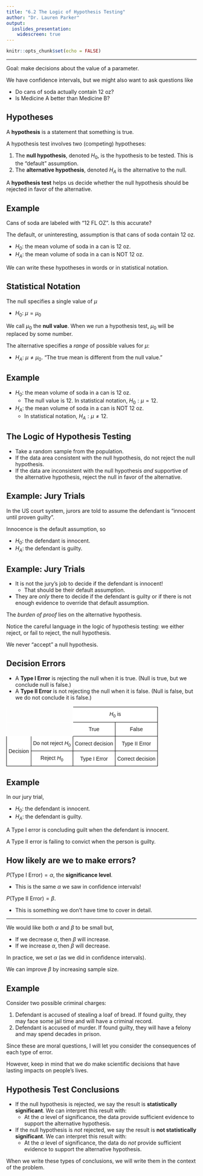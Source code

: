 ```yaml
---
title: "6.2 The Logic of Hypothesis Testing"
author: "Dr. Lauren Parker"
output:
  ioslides_presentation: 
    widescreen: true
---
```


```r
knitr::opts_chunk$set(echo = FALSE)
```

***

Goal: make decisions about the value of a parameter. 

We have confidence intervals, but we might also want to ask questions like

- Do cans of soda actually contain 12 oz?
- Is Medicine A better than Medicine B?

## Hypotheses

A **hypothesis** is a statement that something is true. 

A hypothesis test involves two (competing) hypotheses:

1. The **null hypothesis**, denoted $H_0$, is the hypothesis to be tested. This is the "default" assumption.
2. The **alternative hypothesis**, denoted $H_A$ is the alternative to the null. 

A **hypothesis test** helps us decide whether the null hypothesis should be rejected in favor of the alternative. 

## Example

Cans of soda are labeled with "12 FL OZ". Is this accurate? 

The default, or uninteresting, assumption is that cans of soda contain 12 oz. 

- $H_0$: the mean volume of soda in a can is 12 oz.
- $H_A$: the mean volume of soda in a can is NOT 12 oz.

We can write these hypotheses in words or in statistical notation. 

## Statistical Notation

The null specifies a single value of $\mu$

- $H_0$: $\mu=\mu_0$

We call $\mu_0$ the **null value**. When we run a hypothesis test, $\mu_0$ will be replaced by some number. 

The alternative specifies a *range* of possible values for $\mu$:

- $H_A$: $\mu\ne\mu_0$. "The true mean is different from the null value."

## Example

- $H_0$: the mean volume of soda in a can is 12 oz.
    - The null value is 12. In statistical notation, $H_0: \mu = 12$.
- $H_A$: the mean volume of soda in a can is NOT 12 oz.
    - In statistical notation, $H_A: \mu \ne 12$.

## The Logic of Hypothesis Testing

- Take a random sample from the population. 
- If the data area consistent with the null hypothesis, do not reject the null hypothesis. 
- If the data are inconsistent with the null hypothesis *and* supportive of the alternative hypothesis, reject the null in favor of the alternative.  

## Example: Jury Trials

In the US court system, jurors are told to assume the defendant is "innocent until proven guilty". 

Innocence is the default assumption, so
 
- $H_0$: the defendant is innocent.
- $H_A$: the defendant is guilty.

## Example: Jury Trials

- It is not the jury's job to decide if the defendant is innocent! 
    - That should be their default assumption. 
- They are *only* there to decide if the defendant is guilty or if there is not enough evidence to override that default assumption. 

The *burden of proof* lies on the alternative hypothesis. 

Notice the careful language in the logic of hypothesis testing: we either reject, or fail to reject, the null hypothesis. 

We never "accept" a null hypothesis. 

## Decision Errors

- A **Type I Error** is rejecting the null when it is true. (Null is true, but we conclude null is false.)
- A **Type II Error** is not rejecting the null when it is false. (Null is false, but we do not conclude it is false.)

<style type="text/css">
.tg  {border-collapse:collapse;border-spacing:0;}
.tg td{border-color:black;border-style:solid;border-width:1px;font-family:Arial, sans-serif;font-size:14px;
  overflow:hidden;padding:10px 5px;word-break:normal;}
.tg th{border-color:black;border-style:solid;border-width:1px;font-family:Arial, sans-serif;font-size:14px;
  font-weight:normal;overflow:hidden;padding:10px 5px;word-break:normal;}
.tg .tg-s7xz{border-color:#ffffff;text-align:left;vertical-align:middle}
.tg .tg-vhtn{background-color:#ffffff;border-color:#000000;text-align:center;vertical-align:middle}
</style>
<table class="tg">
<thead>
  <tr>
    <th class="tg-s7xz"></th>
    <th class="tg-s7xz"></th>
    <th class="tg-vhtn" colspan="2">$H_0$ is</th>
  </tr>
</thead>
<tbody>
  <tr>
    <td class="tg-s7xz"></td>
    <td class="tg-s7xz"></td>
    <td class="tg-vhtn">True</td>
    <td class="tg-vhtn">False</td>
  </tr>
  <tr>
    <td class="tg-vhtn" rowspan="2">Decision</td>
    <td class="tg-vhtn">Do not reject $H_0$</td>
    <td class="tg-vhtn">Correct decision</td>
    <td class="tg-vhtn">Type II Error</td>
  </tr>
  <tr>
    <td class="tg-vhtn">Reject $H_0$</td>
    <td class="tg-vhtn">Type I Error</td>
    <td class="tg-vhtn">Correct decision</td>
  </tr>
</tbody>
</table>

## Example

In our jury trial,
 
- $H_0$: the defendant is innocent.
- $H_A$: the defendant is guilty.
 
A Type I error is concluding guilt when the defendant is innocent. 

A Type II error is failing to convict when the person is guilty. 

## How likely are we to make errors? 

$P($Type I Error$)=\alpha$, the **significance level**. 

- This is the same $\alpha$ we saw in confidence intervals! 

$P($Type II Error$)=\beta$. 

- This is something we don't have time to cover in detail.

*** 

We would like both $\alpha$ and $\beta$ to be small but,

- If we decrease $\alpha$, then $\beta$ will increase.
- If we increase $\alpha$, then $\beta$ will decrease.

In practice, we set $\alpha$ (as we did in confidence intervals). 

We can improve $\beta$ by increasing sample size. 

## Example 

Consider two possible criminal charges:

1. Defendant is accused of stealing a loaf of bread. If found guilty, they may face some jail time and will have a criminal record.
2. Defendant is accused of murder. If found guilty, they will have a felony and may spend decades in prison. 

Since these are moral questions, I will let you consider the consequences of each type of error. 

However, keep in mind that we do make scientific decisions that have lasting impacts on people's lives. 

## Hypothesis Test Conclusions

- If the null hypothesis is rejected, we say the result is **statistically significant**. We can interpret this result with:
  - At the $\alpha$ level of significance, the data provide sufficient evidence to support the alternative hypothesis.
- If the null hypothesis is *not* rejected, we say the result is **not statistically significant**. We can interpret this result with:
  - At the $\alpha$ level of significance, the data do *not* provide sufficient evidence to support the alternative hypothesis.
  
When we write these types of conclusions, we will write them in the context of the problem.